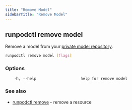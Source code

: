 ```yaml
---
title: "Remove Model"
sidebarTitle: "Remove Model"
---
```


## runpodctl remove model

Remove a model from your [private model repository](/serverless/storage/model-repo).

```sh
runpodctl remove model [flags]
```

### Options

```text
    -h, --help                    help for remove model
```

### See also

* [runpodctl remove](/runpodctl/reference/runpodctl-remove) - remove a resource
